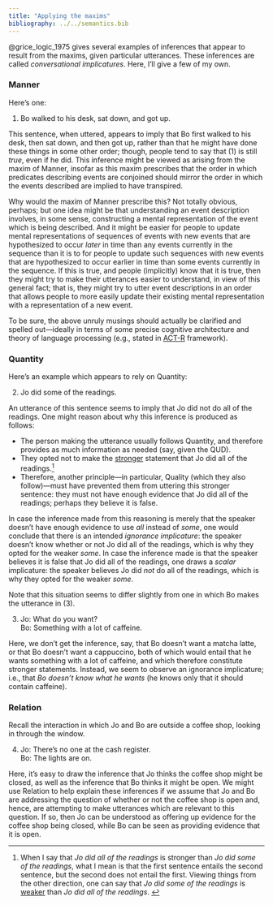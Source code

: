 ```yaml
---
title: "Applying the maxims"
bibliography: ../../semantics.bib
---
```


@grice_logic_1975 gives several examples of inferences that appear to result from the maxims, given particular utterances.
These inferences are called *conversational implicatures*.
Here, I'll give a few of my own.

### Manner

Here's one:

(@ex-manner-1) Bo walked to his desk, sat down, and got up.

This sentence, when uttered, appears to imply that Bo first walked to his desk, then sat down, and then got up, rather than that he might have done these things in some other order;
though, people tend to say that (@ex-manner-1) is still *true*, even if he did.
This inference might be viewed as arising from the maxim of Manner, insofar as this maxim prescribes that the order in which predicates describing events are conjoined should mirror the order in which the events described are implied to have transpired.

Why would the maxim of Manner prescribe this?
Not totally obvious, perhaps;
but one idea might be that understanding an event description involves, in some sense, constructing a mental representation of the event which is being described.
And it might be easier for people to update mental representations of sequences of events with new events that are hypothesized to occur *later* in time than any events currently in the sequence than it is to for people to update such sequences with new events that are hypothesized to occur earlier in time than some events currently in the sequence.
If this is true, and people (implicitly) know that it is true, then they might try to make their utterances easier to understand, in view of this general fact;
that is, they might try to utter event descriptions in an order that allows people to more easily update their existing mental representation with a representation of a new event.

To be sure, the above unruly musings should actually be clarified and spelled out---ideally in terms of some precise cognitive architecture and theory of language processing (e.g., stated in [ACT-R](http://act-r.psy.cmu.edu/) framework).

### Quantity

Here's an example which appears to rely on Quantity:

(@ex-quantity) Jo did some of the readings.

An utterance of this sentence seems to imply that Jo did not do all of the readings.
One might reason about why this inference is produced as follows:

 - The person making the utterance usually follows Quantity, and therefore provides as much information as needed (say, given the QUD).
 - They opted not to make the [stronger]{.underline} statement that Jo did all of the readings.^[
   When I say that *Jo did all of the readings* is stronger than *Jo did some of the readings*, what I mean is that the first sentence entails the second sentence, but the second does not entail the first.
   Viewing things from the other direction, one can say that *Jo did some of the readings* is [weaker]{.underline} than *Jo did all of the readings*.
 ]
 - Therefore, another principle---in particular, Quality (which they also follow)---must have prevented them from uttering this stronger sentence:
   they must not have enough evidence that Jo did all of the readings;
   perhaps they believe it is false.

In case the inference made from this reasoning is merely that the speaker doesn't have enough evidence to use *all* instead of *some*, one would conclude that there is an intended *ignorance implicature*:
the speaker doesn't know whether or not Jo did all of the readings, which is why they opted for the weaker *some*.
In case the inference made is that the speaker believes it is false that Jo did all of the readings, one draws a *scalar* implicature:
the speaker believes Jo did *not* do all of the readings, which is why they opted for the weaker *some*.

Note that this situation seems to differ slightly from one in which Bo makes the utterance in (@ex-ignorance).

(@ex-ignorance) Jo: What do you want? <br>
	Bo: Something with a lot of caffeine.
	
Here, we don't get the inference, say, that Bo doesn't want a matcha latte, or that Bo doesn't want a cappuccino, both of which would entail that he wants something with a lot of caffeine, and which therefore constitute stronger statements.
Instead, we seem to observe an ignorance implicature;
i.e., that *Bo doesn't know what he wants* (he knows only that it should contain caffeine).

### Relation

Recall the interaction in which Jo and Bo are outside a coffee shop, looking in through the window.

(@ex-relation) Jo: There's no one at the cash register. <br>
	Bo: The lights are on.
	
Here, it's easy to draw the inference that Jo thinks the coffee shop might be closed, as well as the inference that Bo thinks it might be open.
We might use Relation to help explain these inferences if we assume that Jo and Bo are addressing the question of whether or not the coffee shop is open and, hence, are attempting to make utterances which are relevant to this question.
If so, then Jo can be understood as offering up evidence for the coffee shop being closed, while Bo can be seen as providing evidence that it is open.
